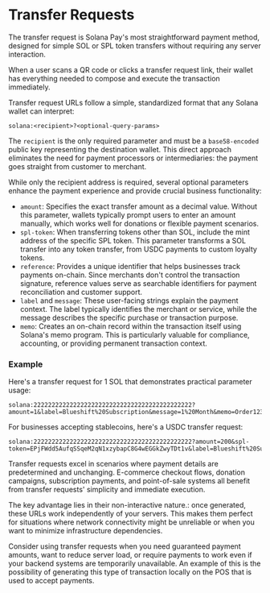 
# Transfer Requests

The transfer request is Solana Pay's most straightforward payment method, designed for simple SOL or SPL token transfers without requiring any server interaction. 

When a user scans a QR code or clicks a transfer request link, their wallet has everything needed to compose and execute the transaction immediately.

<ArticleSection name="Core Functionalities" id="core-functionalities" level="h2" />

Transfer request URLs follow a simple, standardized format that any Solana wallet can interpret:

```
solana:<recipient>?<optional-query-params>
```

The `recipient` is the only required parameter and must be a `base58-encoded` public key representing the destination wallet. This direct approach eliminates the need for payment processors or intermediaries: the payment goes straight from customer to merchant.

While only the recipient address is required, several optional parameters enhance the payment experience and provide crucial business functionality:
- `amount`: Specifies the exact transfer amount as a decimal value. Without this parameter, wallets typically prompt users to enter an amount manually, which works well for donations or flexible payment scenarios.
- `spl-token`: When transferring tokens other than SOL, include the mint address of the specific SPL token. This parameter transforms a SOL transfer into any token transfer, from USDC payments to custom loyalty tokens.
- `reference`: Provides a unique identifier that helps businesses track payments on-chain. Since merchants don't control the transaction signature, reference values serve as searchable identifiers for payment reconciliation and customer support.
- `label` and `message`: These user-facing strings explain the payment context. The label typically identifies the merchant or service, while the message describes the specific purchase or transaction purpose.
- `memo`: Creates an on-chain record within the transaction itself using Solana's memo program. This is particularly valuable for compliance, accounting, or providing permanent transaction context.

### Example 

Here's a transfer request for 1 SOL that demonstrates practical parameter usage:

```
solana:22222222222222222222222222222222222222222222?amount=1&label=Blueshift%20Subscription&message=1%20Month&memo=Order12345&reference=abc123def456
```

For businesses accepting stablecoins, here's a USDC transfer request:

```
solana:22222222222222222222222222222222222222222222?amount=200&spl-token=EPjFWdd5AufqSSqeM2qN1xzybapC8G4wEGGkZwyTDt1v&label=Blueshift%20Subscription&message=1%20Month&memo=Order12345&reference=abc123def456
```

<ArticleSection name="Implementation Strategy" id="implementation-strategy" level="h2" />

Transfer requests excel in scenarios where payment details are predetermined and unchanging. E-commerce checkout flows, donation campaigns, subscription payments, and point-of-sale systems all benefit from transfer requests' simplicity and immediate execution.

The key advantage lies in their non-interactive nature.: once generated, these URLs work independently of your servers. This makes them perfect for situations where network connectivity might be unreliable or when you want to minimize infrastructure dependencies.

Consider using transfer requests when you need guaranteed payment amounts, want to reduce server load, or require payments to work even if your backend systems are temporarily unavailable. An example of this is the possibility of generating this type of transaction locally on the POS that is used to accept payments.


